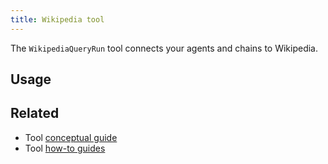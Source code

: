 ```yaml
---
title: Wikipedia tool
---
```


The `WikipediaQueryRun` tool connects your agents and chains to Wikipedia.

## Usage


<Wikipedia />

## Related

- Tool [conceptual guide](/oss/python/concepts/tools)
- Tool [how-to guides](/oss/python/how-to/#tools)
